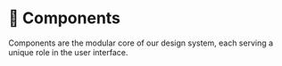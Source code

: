 
# 💠 Components

Components are the modular core of our design system, each serving a unique role in the user interface.

<Cards className="mt-8">
  <Card  title="💠 Accordion" href="/documentation/components/accordion" />
  <Card  title="💠 Alert" href="/documentation/components/alert" />
  <Card  title="💠 Alert Dialog" href="/documentation/components/alert-dialog" />
  <Card  title="💠 Aspect Ratio" href="/documentation/components/aspect-ratio" />
  <Card  title="💠 Avatar" href="/documentation/components/avatar" />
  <Card  title="💠 Badge" href="/documentation/components/badge" />
  <Card  title="💠 Button" href="/documentation/components/button" />
  <Card  title="💠 Calendar" href="/documentation/components/calendar" />
  <Card  title="💠 Card" href="/documentation/components/card" />
  <Card  title="💠 Checkbox" href="/documentation/components/checkbox" />
  <Card  title="💠 Collapsible" href="/documentation/components/collapsible" />
  <Card  title="💠 Combobox" href="/documentation/components/combobox" />
  <Card  title="💠 Command" href="/documentation/components/command" />
  <Card  title="💠 Context Menu" href="/documentation/components/context-menu" />
  <Card  title="💠 Data Table" href="/documentation/components/data-table" />
  <Card  title="💠 Date Picker" href="/documentation/components/date-picker" />
  <Card  title="💠 Dialog" href="/documentation/components/dialog" />
  <Card  title="💠 Dropdown Menu" href="/documentation/components/dropdown-menu" />
  <Card  title="💠 Form" href="/documentation/components/form" />
  <Card  title="💠 Hover Card" href="/documentation/components/hover-card" />
  <Card  title="💠 Input" href="/documentation/components/input" />
  <Card  title="💠 Label" href="/documentation/components/label" />
  <Card  title="💠 Menubar" href="/documentation/components/menubar" />
  <Card  title="💠 Navigation Menu" href="/documentation/components/navigation-menu" />
  <Card  title="💠 Popover" href="/documentation/components/popover" />
  <Card  title="💠 Progress" href="/documentation/components/progress" />
  <Card  title="💠 Radio Group" href="/documentation/components/radio-group" />
  <Card  title="💠 Scroll Area" href="/documentation/components/scroll-area" />
  <Card  title="💠 Segmented" href="/documentation/components/segmented" />
  <Card  title="💠 Select" href="/documentation/components/select" />
  <Card  title="💠 Separator" href="/documentation/components/separator" />
  <Card  title="💠 Sheet" href="/documentation/components/sheet" />
  <Card  title="💠 Skeleton" href="/documentation/components/skeleton" />
  <Card  title="💠 Slider" href="/documentation/components/slider" />
  <Card  title="💠 Switch" href="/documentation/components/switch" />
  <Card  title="💠 Table" href="/documentation/components/table" />
  <Card  title="💠 Tabs" href="/documentation/components/tabs" />
  <Card  title="💠 Textarea" href="/documentation/components/textarea" />
  <Card  title="💠 Toast" href="/documentation/components/toast" />
  <Card  title="💠 Toggle" href="/documentation/components/toggle" />
  <Card  title="💠 Toggle Group" href="/documentation/components/toggle-group" />
  <Card  title="💠 Tooltip" href="/documentation/components/tooltip" />
</Cards>